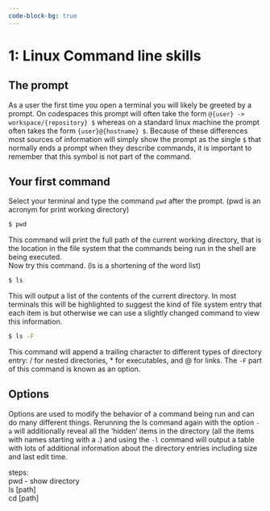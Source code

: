 ```yaml
---
code-block-bg: true
---
```


# 1:  Linux Command line skills

## The prompt
As a user the first time you open a terminal you will likely be greeted by a prompt. On codespaces this prompt will often take the form `@{user} -> workspace/{repository} $` whereas on a standard linux machine the prompt often takes the form `{user}@{hostname} $`. Because of these differences most sources of information will simply show the prompt as the single `$` that normally ends a prompt when they describe commands, it is important to remember that this symbol is not part of the command.

## Your first command
Select your terminal and type the command `pwd` after the prompt. (pwd is an acronym for print working directory)
``` bash
$ pwd
```
This command will print the full path of the current working directory, that is the location in the file system that the commands being run in the shell are being executed.  
Now try this command. (ls is a shortening of the word list)
``` bash
$ ls
```
This will output a list of the contents of the current directory. In most terminals this will be highlighted to suggest the kind of file system entry that each item is but otherwise we can use a slightly changed command to view this information.
``` bash
$ ls -F
```
This command will append a trailing character to different types of directory entry: / for nested directories, * for executables, and @ for links. The `-F` part of this command is known as an option.

## Options  
Options are used to modify the behavior of a command being run and can do many different things. Rerunning the ls command again with the option `-a` will additionally reveal all the 'hidden' items in the directory (all the items with names starting with a .) and using the `-l` command will output a table with lots of additional information about the directory entries including size and last edit time.

steps:  
pwd - show directory  
ls [path]  
cd [path]  
